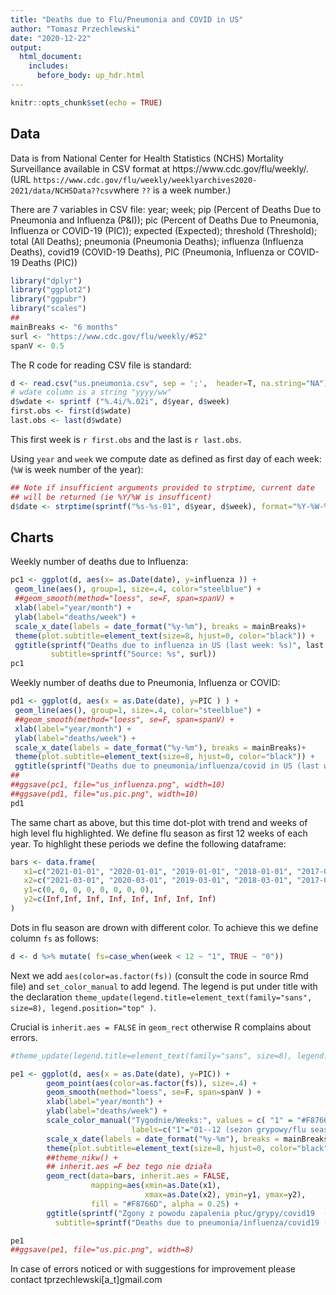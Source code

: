 ```yaml
---
title: "Deaths due to Flu/Pneumonia and COVID in US"
author: "Tomasz Przechlewski"
date: "2020-12-22"
output:
  html_document:
    includes:
      before_body: up_hdr.html
---
```


```r
knitr::opts_chunk$set(echo = TRUE)
```

## Data

Data is from National Center for Health Statistics (NCHS) Mortality Surveillance
available in CSV format at https://www.cdc.gov/flu/weekly/. 
(URL `https://www.cdc.gov/flu/weekly/weeklyarchives2020-2021/data/NCHSData??csv`where `??` is a week
number.)

There are 7 variables in CSV file:
year; week;
pip (Percent of Deaths Due to Pneumonia and Influenza (P&I));
pic (Percent of Deaths Due to Pneumonia, Influenza or COVID-19 (PIC));
expected (Expected);
threshold (Threshold);
total (All Deaths);
pneumonia (Pneumonia Deaths);
influenza (Influenza Deaths),
covid19 (COVID-19 Deaths),
PIC (Pneumonia, Influenza or COVID-19 Deaths (PIC))

```r
library("dplyr")
library("ggplot2")
library("ggpubr")
library("scales")
##
mainBreaks <- "6 months"
surl <- "https://www.cdc.gov/flu/weekly/#S2"
spanV <- 0.5
```

The R code for reading CSV file is standard:

```r
d <- read.csv("us.pneumonia.csv", sep = ';',  header=T, na.string="NA")
# wdate column is a string "yyyy/ww"
d$wdate <- sprintf ("%.4i/%.02i", d$year, d$week)
first.obs <- first(d$wdate)
last.obs <- last(d$wdate)
```

This first week is `r first.obs` and the last is `r last.obs`.


Using `year` and `week` we compute date as defined as first day of each week:
(`%W` is week number of the year):

```r
## Note if insufficient arguments provided to strptime, current date
## will be returned (ie %Y/%W is insufficent)
d$date <- strptime(sprintf("%s-%s-01", d$year, d$week), format="%Y-%W-%w")
```

## Charts

Weekly number of deaths due to Influenza:

```r
pc1 <- ggplot(d, aes(x= as.Date(date), y=influenza )) +
 geom_line(aes(), group=1, size=.4, color="steelblue") +
 ##geom_smooth(method="loess", se=F, span=spanV) +
 xlab(label="year/month") +
 ylab(label="deaths/week") +
 scale_x_date(labels = date_format("%y-%m"), breaks = mainBreaks)+
 theme(plot.subtitle=element_text(size=8, hjust=0, color="black")) +
 ggtitle(sprintf("Deaths due to influenza in US (last week: %s)", last.obs), 
         subtitle=sprintf("Source: %s", surl)) 
pc1
```

Weekly number of deaths due to Pneumonia, Influenza or COVID:

```r
pd1 <- ggplot(d, aes(x = as.Date(date), y=PIC ) ) +
 geom_line(aes(), group=1, size=.4, color="steelblue") +
 ##geom_smooth(method="loess", se=F, span=spanV) +
 xlab(label="year/month") +
 ylab(label="deaths/week") +
 scale_x_date(labels = date_format("%y-%m"), breaks = mainBreaks)+
 theme(plot.subtitle=element_text(size=8, hjust=0, color="black")) +
 ggtitle(sprintf("Deaths due to pneumonia/influenza/covid in US (last week: %s)", last.obs), subtitle=sprintf("Source: %s", surl)) 
##
##ggsave(pc1, file="us_influenza.png", width=10)
##ggsave(pd1, file="us.pic.png", width=10)
pd1
```

The same chart as above, but this time dot-plot with trend and weeks of high level flu 
highlighted.
We define flu season as first 12 weeks of each year. To highlight these periods we define
the following dataframe:

```r

bars <- data.frame(
   x1=c("2021-01-01", "2020-01-01", "2019-01-01", "2018-01-01", "2017-01-01", "2016-01-01", "2015-01-01", "2014-01-01"), 
   x2=c("2021-03-01", "2020-03-01", "2019-03-01", "2018-03-01", "2017-03-01", "2016-03-01", "2015-03-01", "2014-03-01"), 
   y1=c(0, 0, 0, 0, 0, 0, 0, 0), 
   y2=c(Inf,Inf, Inf, Inf, Inf, Inf, Inf, Inf)
)
```

Dots in flu season are drown with different color. To achieve this we define
column `fs` as follows:

```r
d <- d %>% mutate( fs=case_when(week < 12 ~ "1", TRUE ~ "0"))
```

Next we add `aes(color=as.factor(fs))` (consult the code in source Rmd file) and `set_color_manual`
to add legend. The legend is put under title with the declaration
`theme_update(legend.title=element_text(family="sans", size=8), legend.position="top" )`.

Crucial is `inherit.aes = FALSE` in `geom_rect` otherwise R complains about errors.

```r
#theme_update(legend.title=element_text(family="sans", size=8), legend.position="top" )

pe1 <- ggplot(d, aes(x = as.Date(date), y=PIC)) +
        geom_point(aes(color=as.factor(fs)), size=.4) +
        geom_smooth(method="loess", se=F, span=spanV ) +
        xlab(label="year/month") +
        ylab(label="deaths/week") +
        scale_color_manual("Tygodnie/Weeks:", values = c( "1" = "#F8766D", "0" = "#00BFC4" ), 
                           labels=c("1"="01--12 (sezon grypowy/flu season)", "0" = "13--52/3") ) +
        scale_x_date(labels = date_format("%y-%m"), breaks = mainBreaks)+
        theme(plot.subtitle=element_text(size=8, hjust=0, color="black")) +
        ##theme_nikw() +
        ## inherit.aes =F bez tego nie działa
        geom_rect(data=bars, inherit.aes = FALSE,
                  mapping=aes(xmin=as.Date(x1), 
                              xmax=as.Date(x2), ymin=y1, ymax=y2), 
                  fill = "#F8766D", alpha = 0.25) +
        ggtitle(sprintf("Zgony z powodu zapalenia płuc/grypy/covid19  (USA; ostatni tydzień: %s)", last.obs), 
          subtitle=sprintf("Deaths due to pneumonia/influenza/covid19 (US; last week  %s)\n Źródło/Source: %s", last.obs, surl)) 

pe1
##ggsave(pe1, file="us.pic.png", width=8)
```

In case of errors noticed or with suggestions for improvement please contact 
tprzechlewski[a_t]gmail.com

